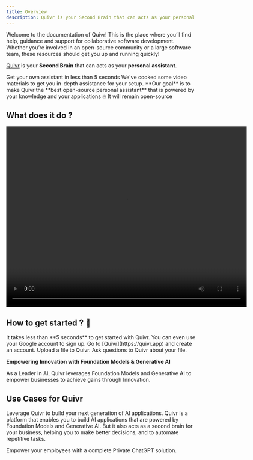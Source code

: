 ```yaml
---
title: Overview
description: Quivr is your Second Brain that can acts as your personal assistant.
---
```


Welcome to the documentation of Quivr! This is the place where you’ll find help, guidance and support for collaborative software development. Whether you’re involved in an open-source community or a large software team, these resources should get you up and running quickly!


[Quivr](https://quivr.app) is your **Second Brain** that can acts as your **personal assistant**. 


<CardGroup cols={2}>
  <Card
    title="Understand Quivr"
    icon="forward"
    href="/home/quickstart"
  >
    Get your own assistant in less than 5 seconds
  </Card>
  <Card
    title="Video Installation"
    icon="youtube"
    href="https://dub.sh/quivr-demo"
  >
    We've cooked some video materials to get you in-depth assistance for your setup.
  </Card>
</CardGroup>

<Tip>
**Our goal** is to make Quivr the **best open-source personal assistant** that is powered by your knowledge and your applications 🔥
It will remain open-source
</Tip>

## What does it do ? 


<div style={{ textAlign: 'center' }}>
  <video width="640" height="480" controls>
    <source src="https://quivr-cms.s3.eu-west-3.amazonaws.com/singlestore_demo_quivr_232893659c.mp4" type="video/mp4"/>
    Your browser does not support the video tag.
  </video>
</div>

## How to get started ? 👀

<Tip>
It takes less than **5 seconds** to get started with Quivr. You can even use your Google account to sign up.
</Tip>

<Steps>
  <Step title="Create an account">
    Go to [Quivr](https://quivr.app) and create an account.
  </Step>
  <Step title="Upload a file">
    Upload a file to Quivr.
  </Step>
  <Step title="Ask Questions to Quivr">
    Ask questions to Quivr about your file.
  </Step>
</Steps>


**Empowering Innovation with Foundation Models & Generative AI**

As a Leader in AI, Quivr leverages Foundation Models and Generative AI to empower businesses to achieve gains through Innovation.


<CardGroup cols={4}>
    <Card title="30k+ users" icon="user"/>
    <Card title="4k+ companies" icon="building"/>
    <Card title="26k+ developers" icon="code"/>
    <Card title="Top 100 open-source" icon="osi"/>
</CardGroup>


## Use Cases for Quivr

Leverage Quivr to build your next generation of AI applications. Quivr is a platform that enables you to build AI applications that are powered by Foundation Models and Generative AI.
But it also acts as a second brain for your business, helping you to make better decisions, and to automate repetitive tasks.

<CardGroup cols={2}>
    <Card title="Entreprise ChatGPT" href="/home/use-cases/entreprise-gpt">
        Empower your employees with a complete Private ChatGPT solution.
    </Card>
</CardGroup>
